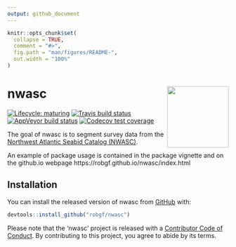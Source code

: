 ```yaml
---
output: github_document
---
```


<!-- README.md is generated from README.Rmd. Please edit that file -->

```r
knitr::opts_chunk$set(
  collapse = TRUE,
  comment = "#>",
  fig.path = "man/figures/README-",
  out.width = "100%"
)
```
# nwasc <img src="man/figures/logo.png" align="right" height=140/>
[![Lifecycle: maturing](https://img.shields.io/badge/lifecycle-maturing-blue.svg)](https://www.tidyverse.org/lifecycle/#maturing)
[![Travis build status](https://travis-ci.org/robgf/nwasc.svg?branch=master)](https://travis-ci.org/robgf/nwasc)
[![AppVeyor build status](https://ci.appveyor.com/api/projects/status/github/robgf/nwasc?branch=master&svg=true)](https://ci.appveyor.com/project/robgf/nwasc)
[![Codecov test coverage](https://codecov.io/gh/robgf/nwasc/branch/master/graph/badge.svg)](https://codecov.io/gh/robgf/nwasc?branch=master)
 
The goal of nwasc is to segment survey data from the [Northwest Atlantic Seabid Catalog (NWASC)](https://github.com/USFWS/AMAPPS/tree/master/NWASC).  

An example of package usage is contained in the package vignette and on the github.io webpage https://robgf.github.io/nwasc/index.html 


## Installation

You can install the released version of nwasc from [GitHub](https://github.com/robgf/nwasc) with:

``` r
devtools::install_github("robgf/nwasc")
```

Please note that the 'nwasc' project is released with a [Contributor Code of Conduct](.github/CODE_OF_CONDUCT.md). By contributing to this project, you agree to abide by its terms.